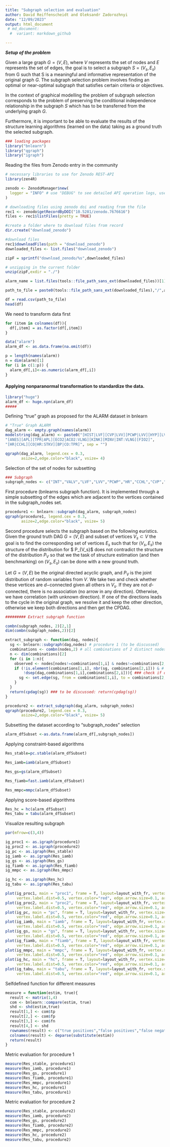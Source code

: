 ```yaml
---
title: "Subgraph selection and evaluation"
author: David Reiffenscheidt and Oleksandr Zadorozhnyi
date: "12/09/2023"
output: html_document
 # md_document:
  #  variant: markdown_github

---
```



***Setup of the problem***

Given a large graph $G = (V, E)$, where $V$ represents the set of nodes and $E$ represents the set of edges, the goal is to select a subgraph $S = (V_s, E_s)$ from G such that S is a meaningful and informative representation of the original graph $G$. The subgraph selection problem involves finding an optimal or near-optimal subgraph that satisfies certain criteria or objectives. 

In the context of graphical modelling the problem of subgraph selection corresponds to the problem of preserving the conditional independence relationship in the subgraph $S$ which has to be transferred from the underlying graph $G$.

Furthermore, it is important to be able to evaluate the results of the structure learning algorithms (learned on the data) taking as a ground truth the selected subgraph.  

```r
### loading packages
library("bnlearn")
library("qgraph")
library("igraph")
```
Reading the files from Zenodo entry in the community

```r
# necessary libraries to use for Zenodo REST-API
library(zen4R)

zenodo <- ZenodoManager$new(
  logger = "INFO" # use "DEBUG" to see detailed API operation logs, use NULL if you don't want logs at all
)

# downloading files using zenodo doi and reading from the file 
rec1 <- zenodo$getRecordByDOI("10.5281/zenodo.7676616")
files <- rec1$listFiles(pretty = TRUE)

#create a folder where to download files from record
dir.create("download_zenodo")

#download files
rec1$downloadFiles(path = "download_zenodo")
downloaded_files <- list.files("download_zenodo")

zipF = sprintf("download_zenodo/%s",downloaded_files)

# unzipping in the current folder
unzip(zipF,exdir = "./")

alarm_name = list.files(tools::file_path_sans_ext(downloaded_files))[1]

path_to_file = paste0(tools::file_path_sans_ext(downloaded_files),"/",alarm_name,"/",alarm_name,".csv")

df = read.csv(path_to_file)
head(df)
```


We need to transform data first

```r
for (item in colnames(df)){
  df[,item] = as.factor(df[,item])
}
```


```r
data("alarm")
alarm_df <- as.data.frame(na.omit(df))

p = length(names(alarm))
n = dim(alarm)[1]
for (i in c(1:p)) {
  alarm_df[,i]<-as.numeric(alarm_df[,i])
}
```

#### Applying nonparanormal transformation to standardize the data.
```r
library("huge")
alarm_df <- huge.npn(alarm_df)
#####
```

Defining "true" graph as proposed for the ALARM dataset in bnlearn
```r
# "True" Graph ALARM
dag_alarm <- empty.graph(names(alarm))
modelstring(dag_alarm) <- paste0("[HIST|LVF][CVP|LVV][PCWP|LVV][HYP][LVV|HYP:LVF]",                    "[LVF][STKV|HYP:LVF][ERLO][HRBP|ERLO:HR][HREK|ERCA:HR][ERCA][HRSA|ERCA:HR]",
"[ANES][APL][TPR|APL][ECO2|ACO2:VLNG][KINK][MINV|INT:VLNG][FIO2]",            "[PVS|FIO2:VALV][SAO2|PVS:SHNT][PAP|PMB][PMB][SHNT|INT:PMB][INT]",              "[PRSS|INT:KINK:VTUB][DISC][MVS][VMCH|MVS][VTUB|DISC:VMCH]",                    "[VLNG|INT:KINK:VTUB][VALV|INT:VLNG][ACO2|VALV][CCHL|ACO2:ANES:SAO2:TPR]",
"[HR|CCHL][CO|HR:STKV][BP|CO:TPR]", sep = "")

qgraph(dag_alarm, legend.cex = 0.3,
       asize=2,edge.color="black", vsize= 4)
```

Selection of the set of nodes for subsetting
```r
### Subgraph 
subgraph_nodes <- c("INT","VALV","LVF","LVV","PCWP","HR","CCHL","CVP","HYP","HRSA","ERCA")
```

First procedure (bnlearns subgraph function). It is implemented through a simple subsetting of the edges which are adjacent to the vertices contained in the subgraph_nodes set. 

```r
procedure1 <- bnlearn::subgraph(dag_alarm, subgraph_nodes)
qgraph(procedure1, legend.cex = 0.3,
       asize=2,edge.color="black", vsize= 5)
```

Second procedure selects the subgraph based on the following euristics.  Given the ground truth DAG $G=(V,E)$ and subset of vertices $V_{s} \subset V$ the goal is to find the corresponding set of vertices $E_{s}$ such that for $(V_s,E_s)$ the structure of the distribution for $ P_{V_s}$ does not contradict the structure of the distribution $P_{V}$ so that we the task of structure estimation (and then benchmarking) on $(V_s,E_s)$ can be done with a new ground truth. 

Let $G = (V,E)$ be the original directed acyclic graph, and $P_{V}$ is the joint distribution of random variables from $V$.
We take two and check whether these vertices are $d-$connected given all others in $V_{s}$. If they are not $d$-connected, there is no association (no arrow in any direction). Otherwise, we have correlation (with unknown direction). If one of the directions leads to the cycle in the original graph, we resolve it and keep the other direction, otherwise we keep both directions and then get the CPDAG.

```r
######### Extract subgraph function

combn(subgraph_nodes, 2)[2,1]
dim(combn(subgraph_nodes,2))[2]

extract_subgraph <- function(dag, nodes){
  sg <- bnlearn::subgraph(dag,nodes) # procedure 1 (to be discussed)
  combinations <- combn(nodes,2) # all combinations of 2 distinct nodes in "nodes"
  n <- dim(combinations)[2]
  for (i in 1:n){
    observed <- nodes[nodes!=combinations[1,i] & nodes!=combinations[2,i]] # V'\{v,w}
    if (!is.element(combinations[1,i], nbr(sg, combinations[2,i])) & # check if there exists an edge already
        !dsep(dag,combinations[1,i],combinations[2,i])){ ### check if d-connected
      sg <- set.edge(sg, from = combinations[1,i], to = combinations[2,i]) ### undirected edge in case d-connected
    }
  }
  return(cpdag(sg)) ### to be discussed: return(cpdag(sg))
}

procedure2 <- extract_subgraph(dag_alarm, subgraph_nodes)
qgraph(procedure2, legend.cex = 0.3,
       asize=2,edge.color="black", vsize= 5)
```
Subsetting the dataset according to "subgraph_nodes" selection
```r
alarm_dfSubset <-as.data.frame(alarm_df[,subgraph_nodes])
```

Applying constraint-based algorithms
```r
Res_stable=pc.stable(alarm_dfSubset)

Res_iamb=iamb(alarm_dfSubset)

Res_gs=gs(alarm_dfSubset)

Res_fiamb=fast.iamb(alarm_dfSubset)

Res_mmpc=mmpc(alarm_dfSubset)
```

Applying score-based algorithms
```r
Res_hc = hc(alarm_dfSubset)
Res_tabu = tabu(alarm_dfSubset)
```


Visualize resulting subgraph
```r
par(mfrow=c(3,4))

ig_proc1 <- as.igraph(procedure1)
ig_proc2 <- as.igraph(procedure2)
ig_pc <- as.igraph(Res_stable)
ig_iamb <- as.igraph(Res_iamb)
ig_gs <- as.igraph(Res_gs)
ig_fiamb <- as.igraph(Res_fiamb)
ig_mmpc <- as.igraph(Res_mmpc)

ig_hc <- as.igraph(Res_hc)
ig_tabu <- as.igraph(Res_tabu)

plot(ig_proc1, main = "proc1", frame = T, layout=layout_with_fr, vertex.size=6,
     vertex.label.dist=0.5, vertex.color="red", edge.arrow.size=0.1, arrow.size=0.1, vertex.label.cex = 0.5)
plot(ig_proc2, main = "proc2", frame = T, layout=layout_with_fr, vertex.size=6,
     vertex.label.dist=0.5, vertex.color="red", edge.arrow.size=0.1, arrow.size=0.1, vertex.label.cex = 0.5)
plot(ig_pc, main = "pc", frame = T, layout=layout_with_fr, vertex.size=6,
     vertex.label.dist=0.5, vertex.color="red", edge.arrow.size=0.1, arrow.size=0.1, vertex.label.cex = 0.5)
plot(ig_iamb, main = "iamb", frame = T, layout=layout_with_fr, vertex.size=6,
     vertex.label.dist=0.5, vertex.color="red", edge.arrow.size=0.1, arrow.size=0.1, vertex.label.cex = 0.5)
plot(ig_gs, main = "gs", frame = T, layout=layout_with_fr, vertex.size=6,
     vertex.label.dist=0.5, vertex.color="red", edge.arrow.size=0.1, arrow.size=0.1, vertex.label.cex = 0.5)
plot(ig_fiamb, main = "fiamb", frame = T, layout=layout_with_fr, vertex.size=6,
     vertex.label.dist=0.5, vertex.color="red", edge.arrow.size=0.1, arrow.size=0.1, vertex.label.cex = 0.5)
plot(ig_mmpc, main = "mmpc", frame = T, layout=layout_with_fr, vertex.size=6,
     vertex.label.dist=0.5, vertex.color="red", edge.arrow.size=0.1, arrow.size=0.1, vertex.label.cex = 0.5)
plot(ig_hc, main = "hc", frame = T, layout=layout_with_fr, vertex.size=6,
     vertex.label.dist=0.5, vertex.color="red", edge.arrow.size=0.1, arrow.size=0.1, vertex.label.cex = 0.5)
plot(ig_tabu, main = "tabu", frame = T, layout=layout_with_fr, vertex.size=6,
     vertex.label.dist=0.5, vertex.color="red", edge.arrow.size=0.1, arrow.size=0.1, vertex.label.cex = 0.5)
```


Selfdefined function for different measures
```r
measure = function(estim, true){
  result <- matrix(1,4)
  com <- bnlearn::compare(estim, true)
  shd <- shd(estim,true)
  result[1,] <- com$tp
  result[2,] <- com$fp
  result[3,] <- com$fn
  result[4,] <- shd
  rownames(result) <- c("true positives","false positives","false negatives","structural hamming distance")
  colnames(result) <- deparse(substitute(estim))
  return(result)
}
```

Metric evaluation for procedure 1
```r
measure(Res_stable, procedure1)
measure(Res_iamb, procedure1)
measure(Res_gs, procedure1)
measure(Res_fiamb, procedure1)
measure(Res_mmpc, procedure1)
measure(Res_hc, procedure1)
measure(Res_tabu, procedure1)


```

Metric evaluation for procedure 2
```r
measure(Res_stable, procedure2)
measure(Res_iamb, procedure2)
measure(Res_gs, procedure2)
measure(Res_fiamb, procedure2)
measure(Res_mmpc, procedure2)
measure(Res_hc, procedure2)
measure(Res_tabu, procedure2)
```

